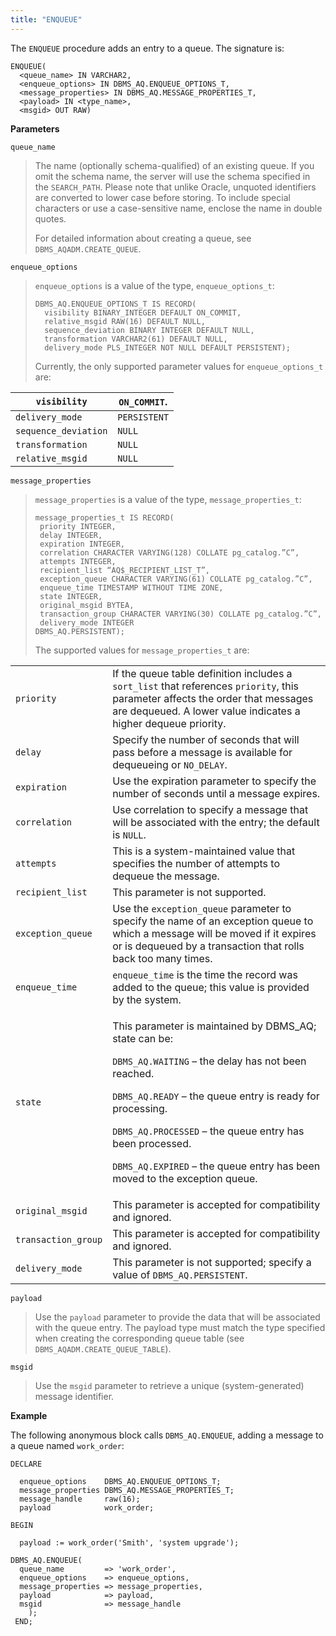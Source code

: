 ```yaml
---
title: "ENQUEUE"
---
```




The `ENQUEUE` procedure adds an entry to a queue. The signature is:

``` text
ENQUEUE(
  <queue_name> IN VARCHAR2,
  <enqueue_options> IN DBMS_AQ.ENQUEUE_OPTIONS_T,
  <message_properties> IN DBMS_AQ.MESSAGE_PROPERTIES_T,
  <payload> IN <type_name>,
  <msgid> OUT RAW)
```

**Parameters**

`queue_name`

> The name (optionally schema-qualified) of an existing queue. If you omit the schema name, the server will use the schema specified in the `SEARCH_PATH`. Please note that unlike Oracle, unquoted identifiers are converted to lower case before storing. To include special characters or use a case-sensitive name, enclose the name in double quotes.
> 
> For detailed information about creating a queue, see `DBMS_AQADM.CREATE_QUEUE`.

`enqueue_options`

> `enqueue_options` is a value of the type, `enqueue_options_t`:
> 
> ``` text
> DBMS_AQ.ENQUEUE_OPTIONS_T IS RECORD(
>   visibility BINARY_INTEGER DEFAULT ON_COMMIT,
>   relative_msgid RAW(16) DEFAULT NULL,
>   sequence_deviation BINARY INTEGER DEFAULT NULL,
>   transformation VARCHAR2(61) DEFAULT NULL,
>   delivery_mode PLS_INTEGER NOT NULL DEFAULT PERSISTENT);
> ```
> 
> Currently, the only supported parameter values for `enqueue_options_t` are:

| `visibility`         | `ON_COMMIT`. |
| -------------------- | ------------ |
| `delivery_mode`      | `PERSISTENT` |
| `sequence_deviation` | `NULL`       |
| `transformation`     | `NULL`       |
| `relative_msgid`     | `NULL`       |

`message_properties`

> `message_properties` is a value of the type, `message_properties_t`:
> 
> ``` text
> message_properties_t IS RECORD(
>  priority INTEGER,
>  delay INTEGER,
>  expiration INTEGER,
>  correlation CHARACTER VARYING(128) COLLATE pg_catalog.”C”,
>  attempts INTEGER,
>  recipient_list “AQ$_RECIPIENT_LIST_T”,
>  exception_queue CHARACTER VARYING(61) COLLATE pg_catalog.”C”,
>  enqueue_time TIMESTAMP WITHOUT TIME ZONE,
>  state INTEGER,
>  original_msgid BYTEA,
>  transaction_group CHARACTER VARYING(30) COLLATE pg_catalog.”C”,
>  delivery_mode INTEGER
> DBMS_AQ.PERSISTENT);
> ```
> 
> The supported values for `message_properties_t` are:

<table>
<colgroup>
<col style="width: 10%" />
<col style="width: 89%" />
</colgroup>
<tbody>
<tr class="odd">
<td><code>priority</code></td>
<td>If the queue table definition includes a <code>sort_list</code> that references <code>priority</code>, this parameter affects the order that messages are dequeued. A lower value indicates a higher dequeue priority.</td>
</tr>
<tr class="even">
<td><code>delay</code></td>
<td>Specify the number of seconds that will pass before a message is available for dequeueing or <code>NO_DELAY</code>.</td>
</tr>
<tr class="odd">
<td><code>expiration</code></td>
<td>Use the expiration parameter to specify the number of seconds until a message expires.</td>
</tr>
<tr class="even">
<td><code>correlation</code></td>
<td>Use correlation to specify a message that will be associated with the entry; the default is <code>NULL</code>.</td>
</tr>
<tr class="odd">
<td><code>attempts</code></td>
<td>This is a system-maintained value that specifies the number of attempts to dequeue the message.</td>
</tr>
<tr class="even">
<td><code>recipient_list</code></td>
<td>This parameter is not supported.</td>
</tr>
<tr class="odd">
<td><code>exception_queue</code></td>
<td>Use the <code>exception_queue</code> parameter to specify the name of an exception queue to which a message will be moved if it expires or is dequeued by a transaction that rolls back too many times.</td>
</tr>
<tr class="even">
<td><code>enqueue_time</code></td>
<td><code>enqueue_time</code> is the time the record was added to the queue; this value is provided by the system.</td>
</tr>
<tr class="odd">
<td><code>state</code></td>
<td><p>This parameter is maintained by DBMS_AQ; state can be:</p>
<p><code>DBMS_AQ.WAITING</code> – the delay has not been reached.</p>
<p><code>DBMS_AQ.READY</code> – the queue entry is ready for processing.</p>
<p><code>DBMS_AQ.PROCESSED</code> – the queue entry has been processed.</p>
<p><code>DBMS_AQ.EXPIRED</code> – the queue entry has been moved to the exception queue.</p></td>
</tr>
<tr class="even">
<td><code>original_msgid</code></td>
<td>This parameter is accepted for compatibility and ignored.</td>
</tr>
<tr class="odd">
<td><code>transaction_group</code></td>
<td>This parameter is accepted for compatibility and ignored.</td>
</tr>
<tr class="even">
<td><code>delivery_mode</code></td>
<td>This parameter is not supported; specify a value of <code>DBMS_AQ.PERSISTENT</code>.</td>
</tr>
</tbody>
</table>

`payload`

> Use the `payload` parameter to provide the data that will be associated with the queue entry. The payload type must match the type specified when creating the corresponding queue table (see `DBMS_AQADM.CREATE_QUEUE_TABLE`).

`msgid`

> Use the `msgid` parameter to retrieve a unique (system-generated) message identifier.

**Example**

The following anonymous block calls `DBMS_AQ.ENQUEUE`, adding a message to a queue named `work_order`:

``` text
DECLARE

  enqueue_options    DBMS_AQ.ENQUEUE_OPTIONS_T;
  message_properties DBMS_AQ.MESSAGE_PROPERTIES_T;
  message_handle     raw(16);
  payload            work_order;

BEGIN

  payload := work_order('Smith', 'system upgrade');

DBMS_AQ.ENQUEUE(
  queue_name         => 'work_order',
  enqueue_options    => enqueue_options,
  message_properties => message_properties,
  payload            => payload,
  msgid              => message_handle
    );
 END;
```
